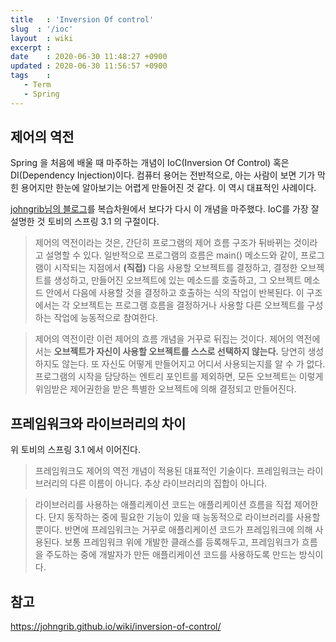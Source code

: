 ```yaml
---
title   : 'Inversion Of control' 
slug  : '/ioc'
layout  : wiki 
excerpt : 
date    : 2020-06-30 11:48:27 +0900
updated : 2020-06-30 11:56:57 +0900
tags    : 
   - Term 
   - Spring
---
```


## 제어의 역전 
Spring 을 처음에 배울 때 마주하는 개념이 IoC(Inversion Of Control) 혹은 DI(Dependency Injection)이다. 컴퓨터 용어는 전반적으로, 아는 사람이 보면 기가 막힌 용어지만 한눈에 알아보기는 어렵게 만들어진 것 같다. 이 역시 대표적인 사례이다. 

[johngrib님의 블로그](https://johngrib.github.io/wiki/inversion-of-control/)를 복습차원에서 보다가 다시 이 개념을 마주했다. IoC를 가장 잘 설명한 것 토비의 스프링 3.1 의 구절이다. 

> 제어의 역전이라는 것은, 간단히 프로그램의 제어 흐름 구조가 뒤바뀌는 것이라고 설명할 수 있다. 일반적으로 프로그램의 흐름은 main() 메소드와 같이, 프로그램이 시작되는 지점에서 **(직접)** 다음 사용할 오브젝트를 결정하고, 결정한 오브젝트를 생성하고, 만들어진 오브젝트에 있는 메소드를 호출하고, 그 오브젝트 메소드 안에서 다음에 사용할 것을 결정하고 호출하는 식의 작업이 반복된다. 이 구조에서는 각 오브젝트는 프로그램 흐름을 결정하거나 사용할 다른 오브젝트를 구성하는 작업에 능동적으로 참여한다. 

> 제어의 역전이란 이런 제어의 흐름 개념을 거꾸로 뒤집는 것이다. 제어의 역전에서는 **오브젝트가 자신이 사용할 오브젝트를 스스로 선택하지 않는다.** 당연히 생성하지도 않는다. 또 자신도 어떻게 만들어지고 어디서 사용되는지를 알 수 가 없다. 프로그램의 시작을 담당하는 엔트리 포인트를 제외하면, 모든 오브젝트는 이렇게 위임받은 제어권한을 받은 특별한 오브젝트에 의해 결정되고 만들어진다. 

## 프레임워크와 라이브러리의 차이 

위 토비의 스프링 3.1 에서 이어진다. 

> 프레임워크도 제어의 역전 개념이 적용된 대표적인 기술이다. 프레임워크는 라이브러리의 다른 이름이 아니다. 추상 라이브러리의 집합이 아니다. 

> 라이브러리를 사용하는 애플리케이션 코드는 애플리케이션 흐름을 직접 제어한다. 단지 동작하는 중에 필요한 기능이 있을 때 능동적으로 라이브러리를 사용할 뿐이다. 반면에 프레임워크는 거꾸로 애플리케이션 코드가 프레임워크에 의해 사용된다. 보통 프레임워크 위에 개발한 클래스를 등록해두고, 프레임워크가 흐름을 주도하는 중에 개발자가 만든 애플리케이션 코드를 사용하도록 만드는 방식이다.  

## 참고 
https://johngrib.github.io/wiki/inversion-of-control/
